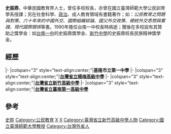 {{expand|time=2010-08-29T00:09:00Z}}
{{Infobox_officeholder
| name = 史振鼎
| image name =

| width = 
| Sex = 男
| Native place = {{ROC}}
| now = 中華民國教育界
| period = 
| party = 
| date of birth = 1925年7月1日
| place of birth = 
| date of death = 1990年2月10日
| place of death = 在職過世<ref>http://zh.wikipedia.org/wiki/%E5%9C%8B%E7%AB%8B%E8%87%BA%E5%8D%97%E7%AC%AC%E4%B8%80%E9%AB%98%E7%B4%9A%E4%B8%AD%E5%AD%B8#.E7.B0.A1.E5.8F.B2</ref>
| spouse =
| educate =
| past =
}}
'''史振鼎'''，中華民國教育界人士，曾任多校校長，亦曾在國立臺灣師範大學公民訓育學系授課；另在社會科學、[[政治|政治]]、成人教育領域有書籍著作；如：''公民教育之問題與對策''、''六十年來的中國外交''、''國際組織綜論''、''國父外交政策''、''總統外交思想與實踐''、''現代國際關係''等書。1990年擔任台南一中校長時病逝；爾後在多校設有其贊助之獎學金：如[[台南一中|台南一中]]的史振鼎獎學金、[[新竹中學|新竹中學]]的史振鼎校長民族精神獎學金。

==經歷==

{{start box}}
|-
|colspan="3" style="text-align:center;"|'''基隆市立第一中學'''
{{s-before|高長明}}
{{s-title|第八任校長|1965年6月—1968年8月}}
{{s-after|劉家水}}
|-
|colspan="3" style="text-align:center;"|'''[[國立楊梅高級中學|台灣省立楊梅高級中學]]'''
{{s-before|-}}
{{s-title|首任校長|1968年8月—1975年1月}}
{{s-after|馮堯春}}
|-
|colspan="3" style="text-align:center;"|'''[[國立新竹高級中學|台灣省立新竹高級中學]]'''
{{s-before|[[辛志平|辛志平]]}}
{{s-title|第二任校長|1975年2月—1983年8月}}
{{s-after|黃金龍}}
|-
|colspan="3" style="text-align:center;"|'''[[國立臺南第一高級中學|台灣省立臺南第一高級中學]]'''
{{s-before|[[李昇|李 昇]]}}
{{s-title|第五任校長|1983年8月—1990年2月}}
{{s-after|許昭仁<br/><small>(代理)</small>}}
{{end box}}

==參考==
<references/>

[[Category:史姓|]]
[[Category:公民教育|Category:公民教育]]
[[Category:1990年逝世|X]]
[[Category:國立臺南第一高級中學校長|X]]
[[Category:臺灣省立新竹高級中學人物|Category:臺灣省立新竹高級中學人物]]
[[Category:國立臺灣師範大學教授|Category:國立臺灣師範大學教授]]
[[Category:台灣外省人|Category:台灣外省人]]